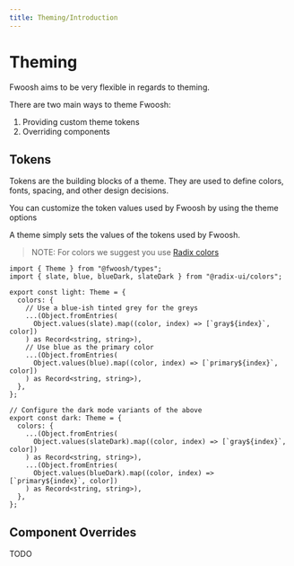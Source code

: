 ```yaml
---
title: Theming/Introduction
---
```



# Theming

Fwoosh aims to be very flexible in regards to theming.

There are two main ways to theme Fwoosh:

1. Providing custom theme tokens
2. Overriding components

## Tokens

Tokens are the building blocks of a theme.
They are used to define colors, fonts, spacing, and other design decisions.

You can customize the token values used by Fwoosh by using the <Link to="Configuration#theme">theme options</Link>

A theme simply sets the values of the tokens used by Fwoosh.

> NOTE: For colors we suggest you use [Radix colors](https://www.radix-ui.com/colors)

```tsx
import { Theme } from "@fwoosh/types";
import { slate, blue, blueDark, slateDark } from "@radix-ui/colors";

export const light: Theme = {
  colors: {
    // Use a blue-ish tinted grey for the greys
    ...(Object.fromEntries(
      Object.values(slate).map((color, index) => [`gray${index}`, color])
    ) as Record<string, string>),
    // Use blue as the primary color
    ...(Object.fromEntries(
      Object.values(blue).map((color, index) => [`primary${index}`, color])
    ) as Record<string, string>),
  },
};

// Configure the dark mode variants of the above
export const dark: Theme = {
  colors: {
    ...(Object.fromEntries(
      Object.values(slateDark).map((color, index) => [`gray${index}`, color])
    ) as Record<string, string>),
    ...(Object.fromEntries(
      Object.values(blueDark).map((color, index) => [`primary${index}`, color])
    ) as Record<string, string>),
  },
};
```

## Component Overrides

TODO
